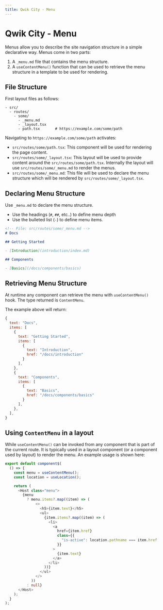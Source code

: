 ```yaml
---
title: Qwik City - Menu
---
```


# Qwik City - Menu

Menus allow you to describe the site navigation structure in a simple declarative way. Menus come in two parts:
1. A `_menu.md` file that contains the menu structure.
2. A `useContentMenu()` function that can be used to retrieve the menu structure in a template to be used for rendering.

## File Structure

First layout files as follows:

```
- src/
  - routes/
    - some/   
      - _menu.md
      - _layout.tsx
      - path.tsx       # https://example.com/some/path
```

Navigating to `https://example.com/some/path` activates:
- `src/routes/some/path.tsx`: This component will be used for rendering the page content.
- `src/routes/some/_layout.tsx`: This layout will be used to provide content around the `src/routes/some/path.tsx`. Internally the layout will use `src/routes/some/_menu.md` to render the menus.
- `src/routes/some/_menu.md`: This file will be used to declare the menu structure which will be rendered by `src/routes/some/_layout.tsx`.

## Declaring Menu Structure

Use `_menu.md` to declare the menu structure. 
- Use the headings (`#`, `##`, etc..) to define menu depth
- Use the bulleted list (`-`) to define menu items.

```markdown
<!-- File: src/routes/some/_menu.md -->
# Docs

## Getting Started

- [Introduction](introduction/index.md)

## Components

- [Basics](/docs/components/basics)
```

## Retrieving Menu Structure

At runtime any component can retrieve the menu with `useContentMenu()` hook. The type returned is `ContentMenu`.

The example above will return:
```javascript
{
  text: "Docs",
  items: [
    {
      text: "Getting Started",
      items: [
        { 
          text: "Introduction", 
          href: "/docs/introduction" 
        }
      ],
    },
    {
      text: "Components",
      items: [
        { 
          text: "Basics", 
          href: "/docs/components/basics" 
        }
      ],
    },
  ],
}
```

## Using `ContentMenu` in a layout

While `useContentMenu()` can be invoked from any component that is part of the current route. It is typically used in a layout component (or a component used by layout) to render the menu. An example usage is shown here:

```typescript
export default component$(
  () => {
    const menu = useContentMenu();
    const location = useLocation();

    return (
      <Host class="menu">
        {menu
          ? menu.items?.map((item) => (
              <>
                <h5>{item.text}</h5>
                <ul>
                  {item.items?.map((item) => (
                    <li>
                      <a
                        href={item.href}
                        class={{
                          "is-active": location.pathname === item.href,
                        }}
                      >
                        {item.text}
                      </a>
                    </li>
                  ))}
                </ul>
              </>
            ))
          : null}
      </Host>
    );
  }
);

```